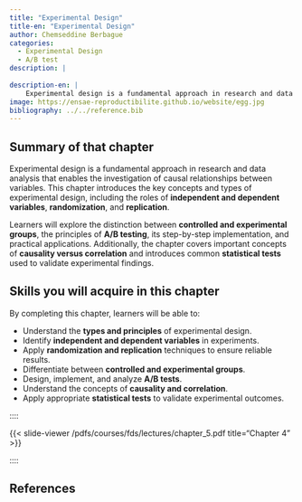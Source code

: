 ```yaml
---
title: "Experimental Design"
title-en: "Experimental Design"
author: Chemseddine Berbague
categories:
  - Experimental Design
  - A/B test
description: |
  
description-en: |
    Experimental design is a fundamental approach in research and data analysis.
image: https://ensae-reproductibilite.github.io/website/egg.jpg
bibliography: ../../reference.bib
---
```


::: {.content-visible when-profile="en"}
## Summary of that chapter {}

Experimental design is a fundamental approach in research and data analysis that enables the investigation of causal relationships between variables. This chapter introduces the key concepts and types of experimental design, including the roles of **independent and dependent variables**, **randomization**, and **replication**. 

Learners will explore the distinction between **controlled and experimental groups**, the principles of **A/B testing**, its step-by-step implementation, and practical applications. Additionally, the chapter covers important concepts of **causality versus correlation** and introduces common **statistical tests** used to validate experimental findings.
:::


::: {.callout-tip collapse="true"}
## Skills you will acquire in this chapter
By completing this chapter, learners will be able to:

- Understand the **types and principles** of experimental design.
- Identify **independent and dependent variables** in experiments.
- Apply **randomization and replication** techniques to ensure reliable results.
- Differentiate between **controlled and experimental groups**.
- Design, implement, and analyze **A/B tests**.
- Understand the concepts of **causality and correlation**.
- Apply appropriate **statistical tests** to validate experimental outcomes.
:::

::::

{{< slide-viewer /pdfs/courses/fds/lectures/chapter_5.pdf title="Chapter 4" >}}

::::

::: {.content-visible when-profile="en"}
# References {-}
:::

::: {#refs}
:::